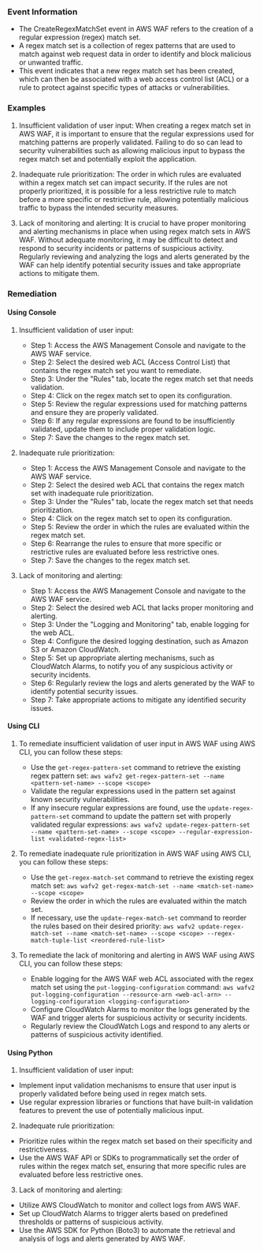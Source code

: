 
### Event Information

- The CreateRegexMatchSet event in AWS WAF refers to the creation of a regular expression (regex) match set. 
- A regex match set is a collection of regex patterns that are used to match against web request data in order to identify and block malicious or unwanted traffic. 
- This event indicates that a new regex match set has been created, which can then be associated with a web access control list (ACL) or a rule to protect against specific types of attacks or vulnerabilities.


### Examples

1. Insufficient validation of user input: When creating a regex match set in AWS WAF, it is important to ensure that the regular expressions used for matching patterns are properly validated. Failing to do so can lead to security vulnerabilities such as allowing malicious input to bypass the regex match set and potentially exploit the application.

2. Inadequate rule prioritization: The order in which rules are evaluated within a regex match set can impact security. If the rules are not properly prioritized, it is possible for a less restrictive rule to match before a more specific or restrictive rule, allowing potentially malicious traffic to bypass the intended security measures.

3. Lack of monitoring and alerting: It is crucial to have proper monitoring and alerting mechanisms in place when using regex match sets in AWS WAF. Without adequate monitoring, it may be difficult to detect and respond to security incidents or patterns of suspicious activity. Regularly reviewing and analyzing the logs and alerts generated by the WAF can help identify potential security issues and take appropriate actions to mitigate them.

### Remediation

#### Using Console

1. Insufficient validation of user input:
   - Step 1: Access the AWS Management Console and navigate to the AWS WAF service.
   - Step 2: Select the desired web ACL (Access Control List) that contains the regex match set you want to remediate.
   - Step 3: Under the "Rules" tab, locate the regex match set that needs validation.
   - Step 4: Click on the regex match set to open its configuration.
   - Step 5: Review the regular expressions used for matching patterns and ensure they are properly validated.
   - Step 6: If any regular expressions are found to be insufficiently validated, update them to include proper validation logic.
   - Step 7: Save the changes to the regex match set.

2. Inadequate rule prioritization:
   - Step 1: Access the AWS Management Console and navigate to the AWS WAF service.
   - Step 2: Select the desired web ACL that contains the regex match set with inadequate rule prioritization.
   - Step 3: Under the "Rules" tab, locate the regex match set that needs prioritization.
   - Step 4: Click on the regex match set to open its configuration.
   - Step 5: Review the order in which the rules are evaluated within the regex match set.
   - Step 6: Rearrange the rules to ensure that more specific or restrictive rules are evaluated before less restrictive ones.
   - Step 7: Save the changes to the regex match set.

3. Lack of monitoring and alerting:
   - Step 1: Access the AWS Management Console and navigate to the AWS WAF service.
   - Step 2: Select the desired web ACL that lacks proper monitoring and alerting.
   - Step 3: Under the "Logging and Monitoring" tab, enable logging for the web ACL.
   - Step 4: Configure the desired logging destination, such as Amazon S3 or Amazon CloudWatch.
   - Step 5: Set up appropriate alerting mechanisms, such as CloudWatch Alarms, to notify you of any suspicious activity or security incidents.
   - Step 6: Regularly review the logs and alerts generated by the WAF to identify potential security issues.
   - Step 7: Take appropriate actions to mitigate any identified security issues.

#### Using CLI

1. To remediate insufficient validation of user input in AWS WAF using AWS CLI, you can follow these steps:
   - Use the `get-regex-pattern-set` command to retrieve the existing regex pattern set: `aws wafv2 get-regex-pattern-set --name <pattern-set-name> --scope <scope>`
   - Validate the regular expressions used in the pattern set against known security vulnerabilities.
   - If any insecure regular expressions are found, use the `update-regex-pattern-set` command to update the pattern set with properly validated regular expressions: `aws wafv2 update-regex-pattern-set --name <pattern-set-name> --scope <scope> --regular-expression-list <validated-regex-list>`

2. To remediate inadequate rule prioritization in AWS WAF using AWS CLI, you can follow these steps:
   - Use the `get-regex-match-set` command to retrieve the existing regex match set: `aws wafv2 get-regex-match-set --name <match-set-name> --scope <scope>`
   - Review the order in which the rules are evaluated within the match set.
   - If necessary, use the `update-regex-match-set` command to reorder the rules based on their desired priority: `aws wafv2 update-regex-match-set --name <match-set-name> --scope <scope> --regex-match-tuple-list <reordered-rule-list>`

3. To remediate the lack of monitoring and alerting in AWS WAF using AWS CLI, you can follow these steps:
   - Enable logging for the AWS WAF web ACL associated with the regex match set using the `put-logging-configuration` command: `aws wafv2 put-logging-configuration --resource-arn <web-acl-arn> --logging-configuration <logging-configuration>`
   - Configure CloudWatch Alarms to monitor the logs generated by the WAF and trigger alerts for suspicious activity or security incidents.
   - Regularly review the CloudWatch Logs and respond to any alerts or patterns of suspicious activity identified.

#### Using Python

1. Insufficient validation of user input:
- Implement input validation mechanisms to ensure that user input is properly validated before being used in regex match sets.
- Use regular expression libraries or functions that have built-in validation features to prevent the use of potentially malicious input.

2. Inadequate rule prioritization:
- Prioritize rules within the regex match set based on their specificity and restrictiveness.
- Use the AWS WAF API or SDKs to programmatically set the order of rules within the regex match set, ensuring that more specific rules are evaluated before less restrictive ones.

3. Lack of monitoring and alerting:
- Utilize AWS CloudWatch to monitor and collect logs from AWS WAF.
- Set up CloudWatch Alarms to trigger alerts based on predefined thresholds or patterns of suspicious activity.
- Use the AWS SDK for Python (Boto3) to automate the retrieval and analysis of logs and alerts generated by AWS WAF.

